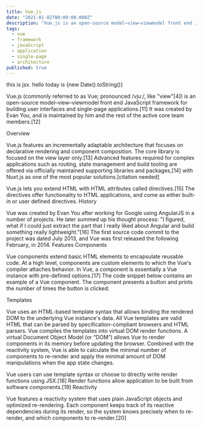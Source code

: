 ```yaml
---
title: Vue.js
date: "2021-01-02T00:00:00.000Z"
description: "Vue.js is an open-source model–view–viewmodel front end JavaScript framework for building user interfaces and single-page applications."
tags:
  - vue
  - framework
  - javaScript
  - application
  - single-page
  - architecture
published: true
---
```


<p>this is jsx. hello today is {new Date().toString()}</p>

Vue.js (commonly referred to as Vue; pronounced /vjuː/, like "view"[4]) is an open-source model–view–viewmodel front end JavaScript framework for building user interfaces and single-page applications.[11] It was created by Evan You, and is maintained by him and the rest of the active core team members.[12]

Overview

Vue.js features an incrementally adaptable architecture that focuses on declarative rendering and component composition. The core library is focused on the view layer only.[13] Advanced features required for complex applications such as routing, state management and build tooling are offered via officially maintained supporting libraries and packages,[14] with Nuxt.js as one of the most popular solutions.[citation needed]

Vue.js lets you extend HTML with HTML attributes called directives.[15] The directives offer functionality to HTML applications, and come as either built-in or user defined directives.
History

Vue was created by Evan You after working for Google using AngularJS in a number of projects. He later summed up his thought process: "I figured, what if I could just extract the part that I really liked about Angular and build something really lightweight."[16] The first source code commit to the project was dated July 2013, and Vue was first released the following February, in 2014.
Features
Components

Vue components extend basic HTML elements to encapsulate reusable code. At a high level, components are custom elements to which the Vue's compiler attaches behavior. In Vue, a component is essentially a Vue instance with pre-defined options.[17] The code snippet below contains an example of a Vue component. The component presents a button and prints the number of times the button is clicked:

Templates

Vue uses an HTML-based template syntax that allows binding the rendered DOM to the underlying Vue instance's data. All Vue templates are valid HTML that can be parsed by specification-compliant browsers and HTML parsers. Vue compiles the templates into virtual DOM render functions. A virtual Document Object Model (or “DOM”) allows Vue to render components in its memory before updating the browser. Combined with the reactivity system, Vue is able to calculate the minimal number of components to re-render and apply the minimal amount of DOM manipulations when the app state changes.

Vue users can use template syntax or choose to directly write render functions using JSX.[18] Render functions allow application to be built from software components.[19]
Reactivity

Vue features a reactivity system that uses plain JavaScript objects and optimized re-rendering. Each component keeps track of its reactive dependencies during its render, so the system knows precisely when to re-render, and which components to re-render.[20]
